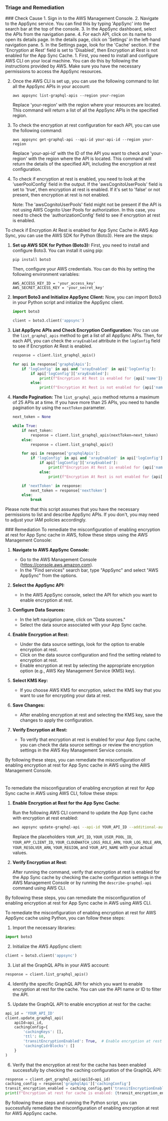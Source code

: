 
### Triage and Remediation
<Tabs>

<Tab title='Cause'>
### Check Cause
<AccordionGroup>
<Accordion title='Using Console' defaultOpen='true'>
1. Sign in to the AWS Management Console.
2. Navigate to the AppSync service. You can find this by typing 'AppSync' into the search bar at the top of the console.
3. In the AppSync dashboard, select the APIs from the navigation pane.
4. For each API, click on its name to open its details page. In the details page, click on 'Settings' in the left-hand navigation pane.
5. In the Settings page, look for the 'Cache' section. If the 'Encryption at Rest' field is set to 'Disabled', then Encryption at Rest is not enabled for the App Sync Cache.
</Accordion>

<Accordion title='Using CLI'>
1. First, you need to install and configure AWS CLI on your local machine. You can do this by following the instructions provided by AWS. Make sure you have the necessary permissions to access the AppSync resources.

2. Once the AWS CLI is set up, you can use the following command to list all the AppSync APIs in your account:

   ```
   aws appsync list-graphql-apis --region your-region
   ```

   Replace 'your-region' with the region where your resources are located. This command will return a list of all the AppSync APIs in the specified region.

3. To check the encryption at rest configuration for each API, you can use the following command:

   ```
   aws appsync get-graphql-api --api-id your-api-id --region your-region
   ```

   Replace 'your-api-id' with the ID of the API you want to check and 'your-region' with the region where the API is located. This command will return the details of the specified API, including the encryption at rest configuration.

4. To check if encryption at rest is enabled, you need to look at the 'userPoolConfig' field in the output. If the 'awsCognitoUserPools' field is set to 'true', then encryption at rest is enabled. If it's set to 'false' or not present, then encryption at rest is not enabled. 

   Note: The 'awsCognitoUserPools' field might not be present if the API is not using AWS Cognito User Pools for authorization. In this case, you need to check the 'authorizationConfig' field to see if encryption at rest is enabled.
</Accordion>

<Accordion title='Using Python'>
To check if Encryption At Rest is enabled for App Sync Cache in AWS App Sync, you can use the AWS SDK for Python (Boto3). Here are the steps:

1. **Set up AWS SDK for Python (Boto3):**
   First, you need to install and configure Boto3. You can install it using pip:

   ```
   pip install boto3
   ```

   Then, configure your AWS credentials. You can do this by setting the following environment variables:

   ```
   AWS_ACCESS_KEY_ID = 'your_access_key'
   AWS_SECRET_ACCESS_KEY = 'your_secret_key'
   ```

2. **Import Boto3 and Initialize AppSync Client:**
   Now, you can import Boto3 in your Python script and initialize the AppSync client.

   ```python
   import boto3

   client = boto3.client('appsync')
   ```

3. **List AppSync APIs and Check Encryption Configuration:**
   You can use the `list_graphql_apis` method to get a list of all AppSync APIs. Then, for each API, you can check the `xrayEnabled` attribute in the `logConfig` field to see if Encryption At Rest is enabled.

   ```python
   response = client.list_graphql_apis()

   for api in response['graphqlApis']:
       if 'logConfig' in api and 'xrayEnabled' in api['logConfig']:
           if api['logConfig']['xrayEnabled']:
               print(f"Encryption At Rest is enabled for {api['name']}")
           else:
               print(f"Encryption At Rest is not enabled for {api['name']}")
   ```

4. **Handle Pagination:**
   The `list_graphql_apis` method returns a maximum of 25 APIs at a time. If you have more than 25 APIs, you need to handle pagination by using the `nextToken` parameter.

   ```python
   next_token = None

   while True:
       if next_token:
           response = client.list_graphql_apis(nextToken=next_token)
       else:
           response = client.list_graphql_apis()

       for api in response['graphqlApis']:
           if 'logConfig' in api and 'xrayEnabled' in api['logConfig']:
               if api['logConfig']['xrayEnabled']:
                   print(f"Encryption At Rest is enabled for {api['name']}")
               else:
                   print(f"Encryption At Rest is not enabled for {api['name']}")

       if 'nextToken' in response:
           next_token = response['nextToken']
       else:
           break
   ```

Please note that this script assumes that you have the necessary permissions to list and describe AppSync APIs. If you don't, you may need to adjust your IAM policies accordingly.
</Accordion>

</AccordionGroup>
</Tab>
<Tab title='Remediation'>
### Remediation

<AccordionGroup>
<Accordion title='Using Console' defaultOpen='true'>
To remediate the misconfiguration of enabling encryption at rest for App Sync cache in AWS, follow these steps using the AWS Management Console:

1. **Navigate to AWS AppSync Console:**
   - Go to the AWS Management Console (https://console.aws.amazon.com).
   - In the "Find services" search bar, type "AppSync" and select "AWS AppSync" from the options.

2. **Select the AppSync API:**
   - In the AWS AppSync console, select the API for which you want to enable encryption at rest.

3. **Configure Data Sources:**
   - In the left navigation pane, click on "Data sources."
   - Select the data source associated with your App Sync cache.

4. **Enable Encryption at Rest:**
   - Under the data source settings, look for the option to enable encryption at rest.
   - Click on the data source configuration and find the setting related to encryption at rest.
   - Enable encryption at rest by selecting the appropriate encryption option (e.g., AWS Key Management Service (KMS) key).

5. **Select KMS Key:**
   - If you choose AWS KMS for encryption, select the KMS key that you want to use for encrypting your data at rest.

6. **Save Changes:**
   - After enabling encryption at rest and selecting the KMS key, save the changes to apply the configuration.

7. **Verify Encryption at Rest:**
   - To verify that encryption at rest is enabled for your App Sync cache, you can check the data source settings or review the encryption settings in the AWS Key Management Service console.

By following these steps, you can remediate the misconfiguration of enabling encryption at rest for App Sync cache in AWS using the AWS Management Console.

#
</Accordion>

<Accordion title='Using CLI'>
To remediate the misconfiguration of enabling encryption at rest for App Sync cache in AWS using AWS CLI, follow these steps:

1. **Enable Encryption at Rest for the App Sync Cache**:
   
   Run the following AWS CLI command to update the App Sync cache with encryption at rest enabled:
   
   ```bash
   aws appsync update-graphql-api --api-id YOUR_API_ID --additional-authentication-providers "CognitoUserPoolConfig={UserPoolId=YOUR_USER_POOL_ID,AppIdClientRegex=YOUR_APP_CLIENT_ID,DefaultAction=ALLOW}" --log-configs "CloudWatchLogsRoleArn=YOUR_CLOUDWATCH_LOGS_ROLE_ARN,FieldLogLevel=ALL" --xray-enabled --cache-key-parameters "QUERY" --default-resolver "CachingConfig={ttl=300,cachingKeys=[]}" --additional-resolvers "typeName=Query,fieldName=getPost,fieldName=getUser,resolver=YOUR_RESOLVER_ARN" --region YOUR_REGION --authentication-type API_KEY --log-settings "RoleArn=YOUR_LOG_ROLE_ARN,LogLevel=ALL" --name YOUR_API_NAME --default-authentication-type API_KEY --additional-authentication-providers "CognitoUserPoolConfig={UserPoolId=YOUR_USER_POOL_ID,AppIdClientRegex=YOUR_APP_CLIENT_ID,DefaultAction=ALLOW}" --xray-enabled
   ```

   Replace the placeholders `YOUR_API_ID`, `YOUR_USER_POOL_ID`, `YOUR_APP_CLIENT_ID`, `YOUR_CLOUDWATCH_LOGS_ROLE_ARN`, `YOUR_LOG_ROLE_ARN`, `YOUR_RESOLVER_ARN`, `YOUR_REGION`, and `YOUR_API_NAME` with your actual values.

2. **Verify Encryption at Rest**:
   
   After running the command, verify that encryption at rest is enabled for the App Sync cache by checking the cache configuration settings in the AWS Management Console or by running the `describe-graphql-api` command using AWS CLI.

By following these steps, you can remediate the misconfiguration of enabling encryption at rest for App Sync cache in AWS using AWS CLI.
</Accordion>

<Accordion title='Using Python'>
To remediate the misconfiguration of enabling encryption at rest for AWS AppSync cache using Python, you can follow these steps:

1. Import the necessary libraries:
```python
import boto3
```

2. Initialize the AWS AppSync client:
```python
client = boto3.client('appsync')
```

3. List all the GraphQL APIs in your AWS account:
```python
response = client.list_graphql_apis()
```

4. Identify the specific GraphQL API for which you want to enable encryption at rest for the cache. You can use the API name or ID to filter the API.

5. Update the GraphQL API to enable encryption at rest for the cache:
```python
api_id = 'YOUR_API_ID'
client.update_graphql_api(
    apiId=api_id,
    cachingConfig={
        'cachingKeys': [],
        'ttl': 60,
        'transitEncryptionEnabled': True,  # Enable encryption at rest for the cache
        'cachingCidrBlocks': []
    }
)
```

6. Verify that the encryption at rest for the cache has been enabled successfully by checking the caching configuration of the GraphQL API:
```python
response = client.get_graphql_api(apiId=api_id)
caching_config = response['graphqlApi']['cachingConfig']
transit_encryption_enabled = caching_config.get('transitEncryptionEnabled', False)
print(f"Encryption at rest for cache is enabled: {transit_encryption_enabled}")
```

By following these steps and running the Python script, you can successfully remediate the misconfiguration of enabling encryption at rest for AWS AppSync cache.
</Accordion>

</AccordionGroup>
</Tab>
</Tabs>
